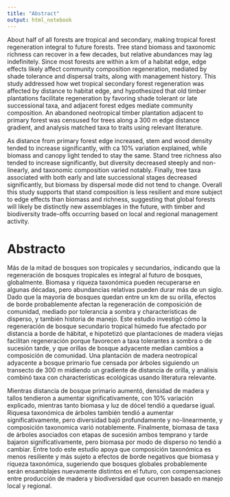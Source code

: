 ```yaml
---
title: "Abstract"
output: html_notebook
---
```




<!-- # ATBC *(400 wds)* -->



<!-- ## REVIEW CRITERIA -->
<!-- ​ -->
<!-- All abstracts will be evaluated and scored by the ATBC2022 Scientific Committee. The Scientific Committee may accept, decline, or offer an opportunity for a revised abstract submission. Proposals will be assessed using the following criteria:  -->

<!-- - *Scientific merit*: Likelihood of promoting a significant advancement in our understanding of tropical biology and conservation, innovative or interdisciplinary approaches, or likelihood of novel conceptual synthesis.  -->

<!-- - *Broader impacts*: Integration of science with conservation issues, impact on policy, and potential utility for conservation, among others.  -->

<!-- - *Appeal to participants of ATBC2022*: Abstract should target topics that will be of interest to the ATBC community.  -->

<!-- - Relevance to the meeting's theme: We encourage submission of abstracts that are relevant to the meeting’s theme. -->

<!-- - A clearly written and compelling abstract. -->



<!-- # Draft = Habitat edges affect tree diversity more than biomass regeneration in a wet tropical forest -->



<!-- ## Introduction / Background / Justification *(50-80 wds)* -->



<!-- About half of all forests are tropical and secondary, making tropical forest regeneration processes integral to the future of forests globally. -->

<!-- However, syntheses find forest regeneration to be quick yet inconsistent--stand biomass and taxonomic richness recovers almost completely in about half a century, but relative abundances may take centuries to recover or instead may diverge entirely. -->

<!-- Given that three quarters of all forests are within a km of a habitat edge, nearby habitat edges also likely affect biomass and taxonomic regeneration trends, as well as management history legacies. -->

<!-- In wet tropical forests specifically, succession tends to depend on light availability, compared to water availability and hydraulic traits like more open or dry forests, which may also extend to mediate edge effects. -->



<!-- ## Objective(s)/Hypothesis(es) *(50-80 wds)* -->



<!-- This study addresses how wet tropical secondary forest regeneration is affected by distance to habitat edge in a former timber plantation context, and -->
<!-- addresses the hypothesis that old plantations facilitate regeneration by favoring shade tolerant or late successional taxa, and that habitat edges affect regenerating community composition. -->



<!-- ## Methods *(50-80 wds)* -->



<!-- A 20 ha timber plantation abandoned ca 20 years ago surrounded by primary forest on two sides and a main service road on a third was censused for over a thousand trees using random stratified sampling plots representing 5% of total parcel area along a 300 m edge distance gradient in the Osa Peninsula, SW Costa Rica, and analysis used relevant databases from the literature. -->



<!-- ## Results *(50-80 wds)* -->



<!-- As distance from primary forest edge increased, biomass and stem and wood density tended to increase, with ca 10% variation explained, while canopy light and stand height tended to stay the same. -->

<!-- Stand tree richness also tended to increase, but diversity decreased steeply and non-linearly, and composition varied notably. -->

<!-- Tree taxa associated with both early and late successional stages increased, but biomass by dispersal mode did not tend to change. -->



<!-- ## Implications/Conclusions *(50-80 wds)* -->



<!-- Overall this study supports main ideas about forest regeneration that stand composition is less resilient and more subject to edge effects than biomass and richness, suggesting that global forests will likely be distinctly new assemblages in the future with timber and diversity trade-offs based on local and regional management activity. -->



<!-- ## Keywords (10) -->



<!-- forest -->
<!-- secondary -->
<!-- regeneration -->
<!-- edge -->
<!-- biomass -->
<!-- diversity -->
<!-- community -->
<!-- composition -->
<!-- function -->
<!-- trait -->



<!-- # SACNAS -- Habitat edges affect tree diversity more than biomass regeneration in a wet neotropical secondary forest -->


<!-- About half of all forests are tropical and secondary, making tropical forest regeneration integral to future forests.  -->
<!-- Tree stand biomass and taxonomic richness can recover in a few decades, but relative abundances may lag indefinitely.  -->
<!-- Since most forests are within a km of a habitat edge, edge effects likely affect community composition regeneration, mediated by shade tolerance and dispersal traits, along with management history. -->
<!-- This study addresses how wet tropical secondary forest regeneration is affected by distance to habitat edge, and hypothesizes that old timber plantations facilitate regeneration by favoring shade tolerant or late successional taxa, and adjacent forest edges mediate community composition. -->
<!-- An abandoned neotropical timber plantation adjacent to primary forest was censused for trees along a 300 m edge distance gradient, and analysis matched taxa to traits using relevant literature. -->
<!-- As distance from primary forest edge increased, biomass and stem and wood density tended to increase, with ca 10% variation explained, while canopy light and stand height tended to stay the same. -->
<!-- Stand tree richness also tended to increase, but diversity decreased steeply and non-linearly, and composition varied notably.  -->
<!-- Finally, tree taxa associated with both early and late successional stages increased, but biomass by dispersal mode did not tend to change. -->
<!-- Overall this study supports that stand composition is less resilient and more subject to edge effects than biomass and richness, suggesting that global forests will likely be distinctly new assemblages in the future, with timber and biodiversity trade-offs occurring based on local and regional management activity. -->



<!-- # ESA -- Habitat edges affect tree diversity more than biomass regeneration in a wet neotropical secondary forest -->



<!-- # Background/Question/Methods -->

About half of all forests are tropical and secondary, making tropical forest regeneration integral to future forests. 
Tree stand biomass and taxonomic richness can recover in a few decades, but relative abundances may lag indefinitely. 
Since most forests are within a km of a habitat edge, edge effects likely affect community composition regeneration, mediated by shade tolerance and dispersal traits, along with management history.
This study addressed how wet tropical secondary forest regeneration was affected by distance to habitat edge, and hypothesized that old timber plantations facilitate regeneration by favoring shade tolerant or late successional taxa, and adjacent forest edges mediate community composition.
An abandoned neotropical timber plantation adjacent to primary forest was censused for trees along a 300 m edge distance gradient, and analysis matched taxa to traits using relevant literature.

<!-- # Results/Conclusions -->
As distance from primary forest edge increased, stem and wood density tended to increase significantly, with ca 10% variation explained, while biomass and canopy light tended to stay the same.
Stand tree richness also tended to increase significantly, but diversity decreased steeply and non-linearly, and taxonomic composition varied notably. 
Finally, tree taxa associated with both early and late successional stages decreased significantly, but biomass by dispersal mode did not tend to change.
Overall this study supports that stand composition is less resilient and more subject to edge effects than biomass and richness, suggesting that global forests will likely be distinctly new assemblages in the future, with timber and biodiversity trade-offs occurring based on local and regional management activity.


\newpage


# Abstracto{-}


Más de la mitad de bosques son tropicales y secundarios, indicando que la regeneración de bosques tropicales es integral al futuro de bosques, globalmente.
Biomasa y riqueza taxonómica pueden recuperarse en algunas décadas, pero abundancias relativas pueden durar más de un siglo.
Dado que la mayoría de bosques quedan entre un km de su orilla, efectos de borde probablemente afectan la regeneración de composición de comunidad, mediado por tolerancia a sombra y characterísticas de disperso, y también historia de manejo.
Este estudio investigó cómo la regeneración de bosque secundario tropical húmedo fue afectado por distancia a borde de hábitat, e hipotetizó que plantaciones de madera viejas facilitan regeneración porque favorecen a taxa tolerantes a sombra o de sucesión tarde, y que orillas de bosque adyacente median cambios a composición de comunidad.
Una plantación de madera neotropical adyacente a bosque primario fue censada por árboles siguiendo un transecto de 300 m midiendo un gradiente de distancia de orilla, y análisis combinó taxa con characterísticas ecológicas usando literatura relevante.

Mientras distancia de bosque primario aumentó, densidad de madera y tallos tendieron a aumentar significativamente, con 10% variación explicado, mientras tanto biomasa y luz de dócel tendió a quedarse igual.
Riquesa taxonómica de árboles también tendió a aumentar significativamente, pero diversidad bajó profundamente y no-linearmente, y composición taxonomica varió notablemente.
Finalmente, biomasa de taxa de árboles asociados con etapas de sucesión ambos temprano y tarde bajaron significativamente, pero biomasa por modo de disperso no tendió a cambiar.
Entre todo este estudio apoya que composición taxonómica es menos resiliente y más sujeto a efectos de borde negativos que biomasa y riqueza taxonómica, sugeriendo que bosques globales probablemente serán ensamblajes nuevamente distintos en el futuro, con compensaciones entre producción de madera y biodiversidad que ocurren basado en manejo local y regional.
